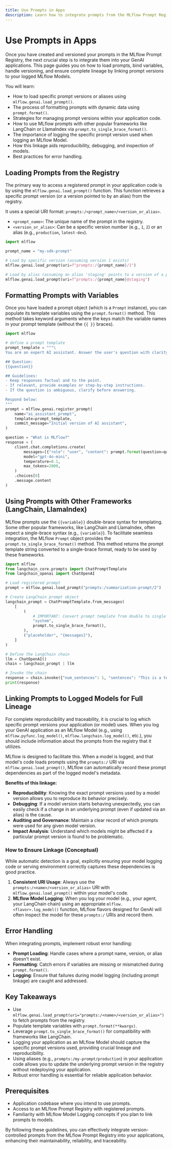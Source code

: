 ```yaml
---
title: Use Prompts in Apps
description: Learn how to integrate prompts from the MLflow Prompt Registry into your applications and link them to MLflow Models for end-to-end lineage.
---
```


# Use Prompts in Apps

Once you have created and versioned your prompts in the MLflow Prompt Registry, the next crucial step is to integrate them into your GenAI applications. This page guides you on how to load prompts, bind variables, handle versioning, and ensure complete lineage by linking prompt versions to your logged MLflow Models.

You will learn:

- How to load specific prompt versions or aliases using `mlflow.genai.load_prompt()`.
- The process of formatting prompts with dynamic data using `prompt.format()`.
- Strategies for managing prompt versions within your application code.
- How to use MLflow prompts with other popular frameworks like LangChain or LlamaIndex via `prompt.to_single_brace_format()`.
- The importance of logging the specific prompt version used when logging an MLflow Model.
- How this linkage aids reproducibility, debugging, and inspection of models.
- Best practices for error handling.

## Loading Prompts from the Registry

The primary way to access a registered prompt in your application code is by using the `mlflow.genai.load_prompt()` function. This function retrieves a specific prompt version (or a version pointed to by an alias) from the registry.

It uses a special URI format: `prompts:/<prompt_name>/<version_or_alias>`.

- `<prompt_name>`: The unique name of the prompt in the registry.
- `<version_or_alias>`: Can be a specific version number (e.g., `1`, `2`) or an alias (e.g., `production`, `latest-dev`).

```python
import mlflow

prompt_name = "my-sdk-prompt"

# Load by specific version (assuming version 1 exists)
mlflow.genai.load_prompt(uri=f"prompts:/{prompt_name}/1")

# Load by alias (assuming an alias 'staging' points to a version of a prompt)
mlflow.genai.load_prompt(uri=f"prompts:/{prompt_name}@staging")
```

## Formatting Prompts with Variables

Once you have loaded a prompt object (which is a `Prompt` instance), you can populate its template variables using the `prompt.format()` method. This method takes keyword arguments where the keys match the variable names in your prompt template (without the `{{ }}` braces).

```python
import mlflow

# define a prompt template
prompt_template = """\
You are an expert AI assistant. Answer the user's question with clarity, accuracy, and conciseness.

## Question:
{{question}}

## Guidelines:
- Keep responses factual and to the point.
- If relevant, provide examples or step-by-step instructions.
- If the question is ambiguous, clarify before answering.

Respond below:
"""
prompt = mlflow.genai.register_prompt(
    name="ai_assistant_prompt",
    template=prompt_template,
    commit_message="Initial version of AI assistant",
)

question = "What is MLflow?"
response = (
    client.chat.completions.create(
        messages=[{"role": "user", "content": prompt.format(question=question)}],
        model="gpt-4o-mini",
        temperature=0.1,
        max_tokens=2000,
    )
    .choices[0]
    .message.content
)
```

## Using Prompts with Other Frameworks (LangChain, LlamaIndex)

MLflow prompts use the `{{variable}}` double-brace syntax for templating. Some other popular frameworks, like LangChain and LlamaIndex, often expect a single-brace syntax (e.g., `{variable}`). To facilitate seamless integration, the MLflow `Prompt` object provides the `prompt.to_single_brace_format()` method. This method returns the prompt template string converted to a single-brace format, ready to be used by these frameworks.

```python
import mlflow
from langchain_core.prompts import ChatPromptTemplate
from langchain_openai import ChatOpenAI

# Load registered prompt
prompt = mlflow.genai.load_prompt("prompts:/summarization-prompt/2")

# Create LangChain prompt object
langchain_prompt = ChatPromptTemplate.from_messages(
    [
        (
            # IMPORTANT: Convert prompt template from double to single curly braces format
            "system",
            prompt.to_single_brace_format(),
        ),
        ("placeholder", "{messages}"),
    ]
)

# Define the LangChain chain
llm = ChatOpenAI()
chain = langchain_prompt | llm

# Invoke the chain
response = chain.invoke({"num_sentences": 1, "sentences": "This is a test sentence."})
print(response)
```

## Linking Prompts to Logged Models for Full Lineage

For complete reproducibility and traceability, it is crucial to log which specific prompt versions your application (or model) uses. When you log your GenAI application as an MLflow Model (e.g., using `mlflow.pyfunc.log_model()`, `mlflow.langchain.log_model()`, etc.), you should include information about the prompts from the registry that it utilizes.

MLflow is designed to facilitate this. When a model is logged, and that model's code loads prompts using the `prompts:/` URI via `mlflow.genai.load_prompt()`, MLflow can automatically record these prompt dependencies as part of the logged model's metadata.

**Benefits of this linkage:**

- **Reproducibility**: Knowing the exact prompt versions used by a model version allows you to reproduce its behavior precisely.
- **Debugging**: If a model version starts behaving unexpectedly, you can easily check if a change in an underlying prompt (even if updated via an alias) is the cause.
- **Auditing and Governance**: Maintain a clear record of which prompts were used for any given model version.
- **Impact Analysis**: Understand which models might be affected if a particular prompt version is found to be problematic.

### How to Ensure Linkage (Conceptual)

While automatic detection is a goal, explicitly ensuring your model logging code or serving environment correctly captures these dependencies is good practice.

1.  **Consistent URI Usage**: Always use the `prompts:/<name>/<version_or_alias>` URI with `mlflow.genai.load_prompt()` within your model's code.
2.  **MLflow Model Logging**: When you log your model (e.g., your agent, your LangChain chain) using an appropriate `mlflow.<flavor>.log_model()` function, MLflow flavors designed for GenAI will often inspect the model for these `prompts:/` URIs and record them.

<!-- TODO(image): A diagram or UI screenshot illustrating how a logged MLflow Model version in the Model Registry links to specific Prompt versions in the Prompt Registry. -->

## Error Handling

When integrating prompts, implement robust error handling:

- **Prompt Loading**: Handle cases where a prompt name, version, or alias doesn't exist.
- **Formatting**: Catch errors if variables are missing or mismatched during `prompt.format()`.
- **Logging**: Ensure that failures during model logging (including prompt linkage) are caught and addressed.

## Key Takeaways

- Use `mlflow.genai.load_prompt(uri="prompts:/<name>/<version_or_alias>")` to fetch prompts from the registry.
- Populate template variables with `prompt.format(**kwargs)`.
- Leverage `prompt.to_single_brace_format()` for compatibility with frameworks like LangChain.
- Logging your application as an MLflow Model should capture the specific prompt versions used, providing crucial lineage and reproducibility.
- Using aliases (e.g., `prompts:/my-prompt/production`) in your application code allows you to update the underlying prompt version in the registry without redeploying your application.
- Robust error handling is essential for reliable application behavior.

## Prerequisites

- Application codebase where you intend to use prompts.
- Access to an MLflow Prompt Registry with registered prompts.
- Familiarity with MLflow Model Logging concepts if you plan to link prompts to models.

By following these guidelines, you can effectively integrate version-controlled prompts from the MLflow Prompt Registry into your applications, enhancing their maintainability, reliability, and traceability.
